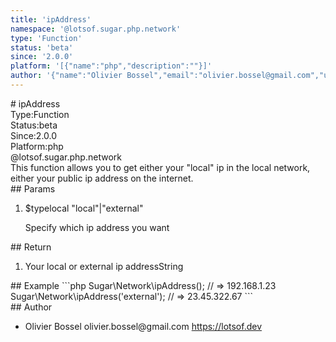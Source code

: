```yaml
---
title: 'ipAddress'
namespace: '@lotsof.sugar.php.network'
type: 'Function'
status: 'beta'
since: '2.0.0'
platform: '[{"name":"php","description":""}]'
author: '{"name":"Olivier Bossel","email":"olivier.bossel@gmail.com","url":"https://lotsof.dev"}'
---
```

<div class="docmap-mdx">
# ipAddress
<div class="_metas">
<div class="_type"><span class="_type-label">Type:</span><span class="_type-value">Function</span></div>
<div class="_status"><span class="_status-label">Status:</span><span class="_status-value -beta">beta</span></div>
<div class="_since"><span class="_since-label">Since:</span><span class="_since-value">2.0.0</span></div>
<div class="_platform"><span class="_platform-label">Platform:</span><span class="_platform-value -php">php</span></div>
</div>
<div class="_namespace">@lotsof.sugar.php.network</div>
<div class="_description">
This function allows you to get either your &quot;local&quot; ip in the local network, either
your public ip address on the internet.
</div>
<div class="_params">
## Params
<ol class="_list">
<li class="_item">
<span class="_name">$type</span><span class="_default">local</span> <span class="_type">&quot;local&quot;&vert;&quot;external&quot;</span>
<p class="_description">Specify which ip address you want</p>
</li>
</ol>
</div>
<div class="_return">
## Return
<ol class="_list">
<li class="_item">
<span class="_description">Your local or external ip address</span><span class="_default"></span><span class="_type">String</span>
</li>
</ol>
</div>
<div class="_examples">
## Example
```php
Sugar\Network\ipAddress(); // => 192.168.1.23
Sugar\Network\ipAddress('external'); // => 23.45.322.67
```
</div>
<div class="_author">
## Author
<ul class="_list">
<li class="_item">
<span class="_name">Olivier Bossel</span>
<span class="_email">olivier.bossel@gmail.com</span>
<a href="https://lotsof.dev" target="_blank" class="_url">https://lotsof.dev</a>
</li>
</ul>
</div>
</div>